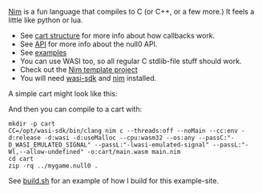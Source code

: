 
<Callout emoji='n'>[Nim](https://nim-lang.org/) is a fun language that compiles to C (or C++, or a few more.) It feels a little like python or lua.</Callout>

- See [cart structure](/null0/cart) for more info about how callbacks work.
- See [API](/null0/api) for more info about the null0 API.
- See [examples](https://github.com/notnullgames/notnullgames/tree/main/examples/nim)
- You can use WASI too, so all regular C stdlib-file stuff should work.
- Check out the [Nim template project](https://github.com/notnullgames/cart_nim)
- You will need [wasi-sdk](https://github.com/WebAssembly/wasi-sdk) and [nim](https://nim-lang.org/) installed.

A simple cart might look like this:

<Example src='nim/circle/main.nim' />

<Null0Cart src='/carts/nim-circle.null0' />

And then you can compile to a cart with:

```shell
mkdir -p cart
CC=/opt/wasi-sdk/bin/clang nim c --threads:off --noMain --cc:env -d:release -d:wasi -d:useMalloc --cpu:wasm32 --os:any --passC:"-D_WASI_EMULATED_SIGNAL" --passL:"-lwasi-emulated-signal" --passL:"-Wl,--allow-undefined" -o:cart/main.wasm main.nim
cd cart
zip -rq ../mygame.null0 .
```

See [build.sh](https://github.com/notnullgames/notnullgames/tree/main/examples/build.sh) for an example of how I build for this example-site.
